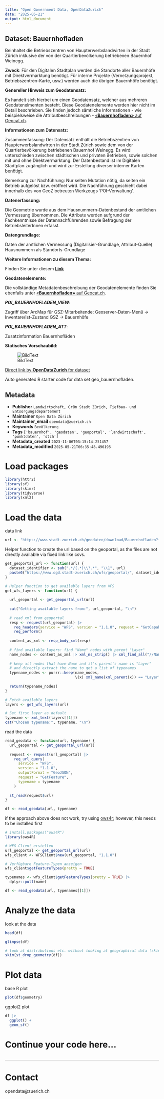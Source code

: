 ```yaml
---
title: "Open Government Data, OpenDataZurich"
date: "2025-05-21"
output: html_document
---
```


## Dataset: Bauernhofladen

Beinhaltet die Betriebszentren von Haupterwerbslandwirten in der Stadt Zürich inklusive der von der Quartierbevölkerung betriebenen Bauernhof Weinegg.


**Zweck**: Für den Digitalen Stadtplan werden die Standorte aller Bauernhöfe mit Direktvermarktung benötigt. Für interne Projekte (Vernetzungsprojekt, Betriebszentren-Karte, usw.) werden auch die übrigen Bauernhöfe benötigt.

**Genereller Hinweis zum Geodatensatz:**

Es handelt sich hierbei um einen Geodatensatz, welcher aus mehreren Geodatenelmenten besteht. Diese Geodatenelemente werden hier nicht im Detail beschrieben. Sie finden jedoch sämtliche Informationen - wie beispielsweise die Attributbeschreibungen - [«**Bauernhofladen»** auf Geocat.ch](https://www.geocat.ch/geonetwork/srv/ger/catalog.search#/metadata/232622bc-15e4-4701-bfcb-5b6f005f8d66).
			   

**Informationen zum Datensatz:**

Zusammenfassung:
Der Datensatz enthält die Betriebszentren von Haupterwerbslandwirten in der Stadt Zürich sowie dem von der Quartierbevölkerung betriebenen Bauernhof Weinegg. Es wird unterschieden zwischen städtischen und privaten Betrieben, sowie solchen mit und ohne Direktvermarktung. Der Datenbestand ist im Digitalen Stadtplan zugänglich und wird zur Erstellung diverser interner Karten benötigt.

Bemerkung zur Nachführung:
Nur selten Mutation nötig, da selten ein Betrieb aufgelöst bzw. eröffnet wird.
Die Nachführung geschieht dabei innerhalb des von GeoZ betreuten Werkzeugs 'POI-Verwaltung'.


**Datenerfassung:**

Die Geometrie wurde aus dem Hausnummern-Datenbestand der amtlichen Vermessung übernommen. Die Attribute werden aufgrund der Fachkenntnisse der Datennachführenden sowie Befragung der BetriebsleiterInnen erfasst.

**Datengrundlage:**

Daten der amtlichen Vermessung (Digitalisier-Grundlage, Attribut-Quelle) Hausnummern als Standorts-Grundlage

**Weitere Informationen zu diesem Thema:**

Finden Sie unter diesem [**Link**](http://www.stadt-zuerich.ch/content/ted/de/index/gsz/natur-_und_erlebnisraeume/landwirtschaft_in_der_stadt_zuerich/direktvermarktung.html)

**Geodatenelemente:**

Die vollständige Metadatenbeschreibung der Geodatenelemente finden Sie ebenfalls unter [«**Bauernhofladen»** auf Geocat.ch](https://www.geocat.ch/geonetwork/srv/ger/md.viewer#/full_view/232622bc-15e4-4701-bfcb-5b6f005f8d66).

***POI_BAUERNHOFLADEN_VIEW***: 

Zugriff über ArcMap für GSZ-Mitarbeitende: Geoserver-Daten-Menü -&gt; Inventare/Ist-Zustand GSZ -&gt; Bauernhöfe


***POI_BAUERNHOFLADEN_ATT***: 

Zusatzinformation Bauernhofläden




**Statisches Vorschaubild:**

![BildText](https://www.gis.stadt-zuerich.ch/zueriplan_docs/geocat/232622bc-15e4-4701-bfcb-5b6f005f8d66.png)



[Direct link by **OpenDataZurich** for dataset](https://data.stadt-zuerich.ch/dataset/geo_bauernhofladen)

Auto generated R starter code for data set geo_bauernhofladen.

## Metadata

- **Publisher** `Landwirtschaft, Grün Stadt Zürich, Tiefbau- und Entsorgungsdepartement`
- **Maintainer** `Open Data Zürich`
- **Maintainer_email** `opendata@zuerich.ch`
- **Keywords** `Bevölk­erung`
- **Tags** `['bauernhof', 'geodaten', 'geoportal', 'landwirtschaft', 'punktdaten', 'stzh']`
- **Metadata_created** `2023-11-06T03:15:14.251457`
- **Metadata_modified** `2025-05-21T06:35:48.496195`


# Load packages

```r
library(httr2)
library(sf)
library(skimr)
library(tidyverse)
library(xml2)
```

# Load the data

data link
```r
url <- "https://www.stadt-zuerich.ch/geodaten/download/Bauernhofladen?format=geojson_link"
```


Helper function to create the url based on the geoportal, as the files are not directly available via fixed link like csvs.
```r
get_geoportal_url <- function(url) {
  dataset_identifier <- sub(".*/(.*)\\?.*", "\\1", url)
  paste0("https://www.ogd.stadt-zuerich.ch/wfs/geoportal/", dataset_identifier)
}
```

```r
# Helper function to get available layers from WFS
get_wfs_layers <- function(url) {
  
  url_geoportal <- get_geoportal_url(url)
  
  cat("Getting available layers from:", url_geoportal, "\n")
  
  # read xml from geoportal
  resp <- request(url_geoportal) |> 
    req_headers(service = "WFS", version = "1.1.0", request = "GetCapabilities") |> 
    req_perform()
  
  content_as_xml <- resp_body_xml(resp)
  
  # find available layers: find "Name" nodes with parent "Layer"
  name_nodes <- content_as_xml |> xml_ns_strip() |> xml_find_all("//Name")
  
  # keep all nodes that have Name and it's parent's name is "Layer"
  # and directly extract the name to get a list of typenames
  typename_nodes <- purrr::keep(name_nodes,
                                \(x) xml_name(xml_parent(x)) == "Layer")
  
  return(typename_nodes)
}

# Fetch available layers
layers <- get_wfs_layers(url)

# Set first layer as default
typename <- xml_text(layers[[1]])
cat("Chosen typename:", typename, "\n")
```

read the data
```r
read_geodata <- function(url, typename) {
  url_geoportal <- get_geoportal_url(url)
  
  request <- request(url_geoportal) |>
    req_url_query(
      service = "WFS",
      version = "1.1.0",
      outputFormat = "GeoJSON",
      request = "GetFeature",
      typename = typename
    )
  
  st_read(request$url)
}

df <- read_geodata(url, typename)
```

if the approach above does not work, try using [ows4r](https://eblondel.github.io/ows4R/); however, this needs to be installed first
```r
# install.packages("ows4R")
library(ows4R)

# WFS-Client erstellen
url_geoportal <- get_geoportal_url(url)
wfs_client <- WFSClient$new(url_geoportal, "1.1.0")

# Verfügbare Feature-Typen anzeigen
wfs_client$getFeatureTypes(pretty = TRUE)

typenames <- wfs_client$getFeatureTypes(pretty = TRUE) |> 
  dplyr::pull(name)

df <- read_geodata(url, typenames[[1]])
```

# Analyze the data

look at the data
```r
head(df)
```

```r
glimpse(df)
```

```r
# look at distributions etc. without looking at geographical data (skim cannot deal with geometries)
skim(st_drop_geometry(df))
```

# Plot data

base R plot
```r
plot(df$geometry)
```

ggplot2 plot
```r
df |>
  ggplot() +
  geom_sf()
```

# Continue your code here...

```r

```

------------------------------------------------------------------------

# Contact

opendata@zuerich.ch
